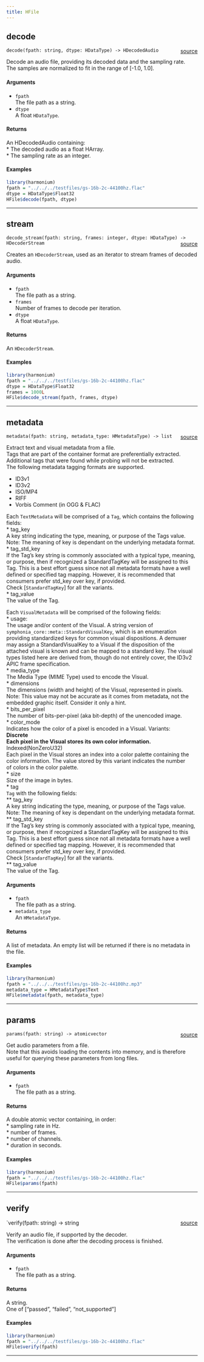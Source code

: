 ```yaml
---
title: HFile
---
```


## decode

`decode(fpath: string, dtype: HDataType) -> HDecodedAudio` <span style="float: right;"> [source](www.globo.com/hfile.rs#L143) </span> \

Decode an audio file, providing its decoded data and the sampling rate. \
The samples are normalized to fit in the range of \[-1.0, 1.0\].

#### Arguments

* `fpath` \
The file path as a string. \
* `dtype` \
A float `HDataType`. \

#### Returns

An HDecodedAudio containing: \
* The decoded audio as a float HArray. \
* The sampling rate as an integer. \

#### Examples

```r
library(harmonium)
fpath = "../../../testfiles/gs-16b-2c-44100hz.flac"
dtype = HDataType$Float32
HFile$decode(fpath, dtype)
```

_________

## stream

`decode_stream(fpath: string, frames: integer, dtype: HDataType) -> HDecoderStream` <span style="float: right;"> [source](www.globo.com/hfile.rs#L197) </span> \

Creates an `HDecoderStream`, used as an iterator to stream frames of decoded audio. \


#### Arguments

* `fpath` \
The file path as a string. \
* `frames` \
Number of frames to decode per iteration. \
* `dtype` \
A float `HDataType`. \

#### Returns

An `HDecoderStream`. \

#### Examples

```r
library(harmonium)
fpath = "../../../testfiles/gs-16b-2c-44100hz.flac"
dtype = HDataType$Float32
frames = 1000L
HFile$decode_stream(fpath, frames, dtype)
```

_________

## metadata

`metadata(fpath: string, metadata_type: HMetadataType) -> list` <span style="float: right;"> [source](www.globo.com/hfile.rs#L303) </span> \

Extract text and visual metadata from a file. \
Tags that are part of the container format are preferentially extracted. Additional tags that were found while probing will not be extracted. \
The following metadata tagging formats are supported. \

* ID3v1 \
* ID3v2 \
* ISO/MP4 \
* RIFF \
* Vorbis Comment (in OGG & FLAC) \

Each `TextMetadata` will be comprised of a `Tag`, which contains the following fields: \
* tag_key \
    A key string indicating the type, meaning, or purpose of the Tags value. Note: The meaning of key is dependant on the underlying metadata format. \
* tag_std_key \
    If the Tag’s key string is commonly associated with a typical type, meaning, or purpose, then if recognized a StandardTagKey will be assigned
    to this Tag. This is a best effort guess since not all metadata formats have a well defined or specified tag mapping. However, it is recommended that
    consumers prefer std_key over key, if provided. \
    Check [`StandardTagKey`] for all the variants. \
* tag_value \
    The value of the Tag. \

Each `VisualMetadata` will be comprised of the following fields: \
* usage: \
    The usage and/or content of the Visual. A string version of `symphonia_core::meta::StandardVisualKey`, which is an enumeration providing
    standardized keys for common visual dispositions. A demuxer may assign a StandardVisualKey to a Visual if the disposition of the attached visual
    is known and can be mapped to a standard key. The visual types listed here are derived from, though do not entirely cover, the ID3v2 APIC frame specification. \
* media_type \
    The Media Type (MIME Type) used to encode the Visual. \
* dimensions \
    The dimensions (width and height) of the Visual, represented in pixels. \
    Note: This value may not be accurate as it comes from metadata, not the
    embedded graphic itself. Consider it only a hint. \
* bits_per_pixel \
    The number of bits-per-pixel (aka bit-depth) of the unencoded image. \
* color_mode \
    Indicates how the color of a pixel is encoded in a Visual. Variants: \
    **Discrete \
        Each pixel in the Visual stores its own color information. \
    **Indexed(NonZeroU32) \
        Each pixel in the Visual stores an index into a color palette containing the color information. The value stored by this variant indicates the number \
        of colors in the color palette. \
* size \
    Size of the image in bytes. \
* tag \
    `Tag` with the following fields: \
        ** tag_key \
            A key string indicating the type, meaning, or purpose of the Tags value. Note: The meaning of key is dependant on the underlying metadata format. \
        ** tag_std_key \
            If the Tag’s key string is commonly associated with a typical type, meaning, or purpose, then if recognized a StandardTagKey will be assigned
            to this Tag. This is a best effort guess since not all metadata formats have a well defined or specified tag mapping. However, it is recommended that
            consumers prefer std_key over key, if provided. \
            Check [`StandardTagKey`] for all the variants. \
        ** tag_value \
            The value of the Tag. \

#### Arguments

* `fpath` \
The file path as a string. \
* `metadata_type` \
An `HMetadataType`. \

#### Returns

A list of metadata. An empty list will be returned if there is no metadata in the file. \

#### Examples

```r
library(harmonium)
fpath = "../../../testfiles/gs-16b-2c-44100hz.mp3"
metadata_type = HMetadataType$Text
HFile$metadata(fpath, metadata_type)
```

_________

## params

`params(fpath: string) -> atomicvector` <span style="float: right;"> [source](www.globo.com/hfile.rs#L375) </span> \

Get audio parameters from a file. \
Note that this avoids loading the contents into memory, and is therefore useful for querying these parameters from long files. \

#### Arguments

* `fpath` \
The file path as a string. \

#### Returns

A double atomic vector containing, in order: \
* sampling rate in Hz. \
* number of frames. \
* number of channels. \
* duration in seconds. \

#### Examples

```r
library(harmonium)
fpath = "../../../testfiles/gs-16b-2c-44100hz.flac"
HFile$params(fpath)
```

_________

## verify

`verify(fpath: string) -> string <span style="float: right;"> [source](www.globo.com/hfile.rs#L412) </span> \

Verify an audio file, if supported by the decoder. \
The verification is done after the decoding process is finished. \

#### Arguments

* `fpath` \
The file path as a string. \

#### Returns

A string. \
One of \["passed", "failed", "not_supported"\] \

#### Examples

```r
library(harmonium)
fpath = "../../../testfiles/gs-16b-2c-44100hz.flac"
HFile$verify(fpath)
```

_________
